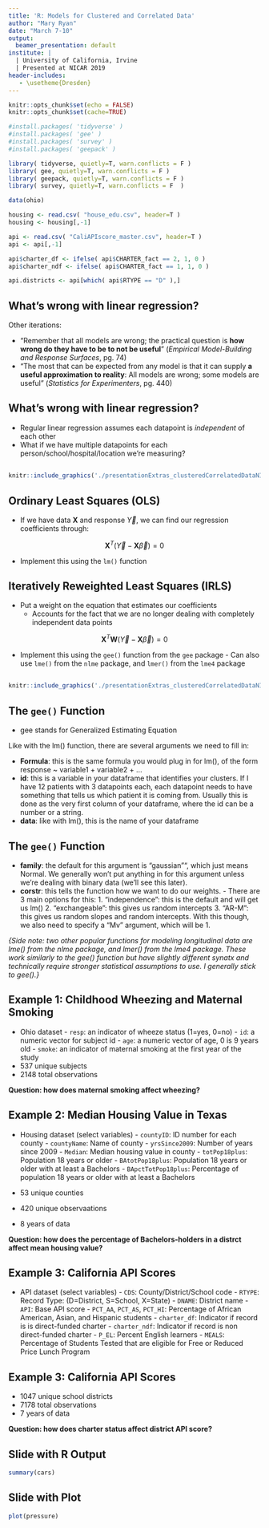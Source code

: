 ```yaml
---
title: 'R: Models for Clustered and Correlated Data'
author: "Mary Ryan"
date: "March 7-10"
output:
  beamer_presentation: default
institute: |
  | University of California, Irvine
  | Presented at NICAR 2019
header-includes:
   - \usetheme{Dresden}
---
```


```r
knitr::opts_chunk$set(echo = FALSE)
knitr::opts_chunk$set(cache=TRUE)
```

```r
#install.packages( 'tidyverse' )
#install.packages( 'gee' )
#install.packages( 'survey' )
#install.packages( 'geepack' )

library( tidyverse, quietly=T, warn.conflicts = F )
library( gee, quietly=T, warn.conflicts = F )
library( geepack, quietly=T, warn.conflicts = F )
library( survey, quietly=T, warn.conflicts = F  )

```

```r
data(ohio)

housing <- read.csv( "house_edu.csv", header=T )
housing <- housing[,-1]

api <- read.csv( "CaliAPIscore_master.csv", header=T )
api <- api[,-1]

api$charter_df <- ifelse( api$CHARTER_fact == 2, 1, 0 )
api$charter_ndf <- ifelse( api$CHARTER_fact == 1, 1, 0 )

api.districts <- api[which( api$RTYPE == "D" ),]

```

## What's wrong with linear regression?
\begin{exampleblock}{}
  {\large "Essentially, all models are wrong, but some are useful"}
  \vskip5mm
  \hspace\fill{\small--- George Box, \textit{Empirical Model-Building and Response Surfaces}, pg. 424}
\end{exampleblock}
\pause 
Other iterations:  

- "Remember that all models are wrong; the practical question is **how wrong do they have to be to not be useful**" (*Empirical Model-Building and Response Surfaces*, pg. 74)
- "The most that can be expected from any model is that it can supply **a useful approximation to reality**: All models are wrong; some models are useful" (*Statistics for Experimenters*, pg. 440) 

## What's wrong with linear regression?

- Regular linear regression assumes each datapoint is *independent* of each other
- What if we have multiple datapoints for each person/school/hospital/location we're measuring?

##
```r
knitr::include_graphics('./presentationExtras_clusteredCorrelatedDataNICAR2019/statDifficulties.jpg')
```

## Ordinary Least Squares (OLS)

- If we have data $\boldsymbol{X}$ and response $\vec{Y}$, we can find our regression coefficients through:

$$\boldsymbol{X}^T(\vec{Y} - \boldsymbol{X}\vec{\beta}) = 0$$

- Implement this using the `lm()` function

## Iteratively Reweighted Least Squares (IRLS)

-  Put a weight on the equation that estimates our coefficients
      - Accounts for the fact that we are no longer dealing with completely independent data points

$$\boldsymbol{X}^T\boldsymbol{W}(\vec{Y} - \boldsymbol{X}\vec{\beta}) = 0$$

- Implement this using the `gee()` function from the `gee` package
      - Can also use `lme()` from the `nlme` package, and `lmer()` from the `lme4` package




##
```r
knitr::include_graphics('./presentationExtras_clusteredCorrelatedDataNICAR2019/endStatSidebar.jpg')
```

## The `gee()` Function

- gee stands for Generalized Estimating Equation

Like with the lm() function, there are several arguments we need to fill in:

- **Formula**: this is the same formula you would plug in for lm(), of the form response ~ variable1 + variable2 + …
- **id**: this is a variable in your dataframe that identifies your clusters. If I have 12 patients with 3 datapoints each, each datapoint needs to have something that tells us which patient it is coming from. Usually this is done as the very first column of your dataframe, where the id can be a number or a string.
- **data**: like with lm(), this is the name of your dataframe
      
## The `gee()` Function

- **family**: the default for this argument is “gaussian”“, which just means Normal. We generally won’t put anything in for this argument unless we’re dealing with binary data (we’ll see this later).
- **corstr**: this tells the function how we want to do our weights.
      - There are 3 main options for this:
      1. “independence”: this is the default and will get us lm()
      2. “exchangeable”: this gives us random intercepts
      3. “AR-M”: this gives us random slopes and random intercepts. With this though, we also need to specify a “Mv” argument, which will be 1.
            
*\tiny{Side note: two other popular functions for modeling longitudinal data are lme() from the nlme package, and lmer() from the lme4 package. These work similarly to the gee() function but have slightly different synatx and technically require stronger statistical assumptions to use. I generally stick to gee().}*

## Example 1: Childhood Wheezing and Maternal Smoking

- Ohio dataset
      - `resp`: an indicator of wheeze status (1=yes, 0=no)
      - `id`: a numeric vector for subject id
      - `age`: a numeric vector of age, 0 is 9 years old
      - `smoke`: an indicator of maternal smoking at the first year of the study
- 537 unique subjects
- 2148 total observations

**Question: how does maternal smoking affect wheezing?**

## Example 2: Median Housing Value in Texas

- Housing dataset (select variables)
      - `countyID`: ID number for each county
      - `countyName`: Name of county
      - `yrsSince2009`: Number of years since 2009
      - `Median`: Median housing value in county
      - `totPop18plus`: Population 18 years or older
      - `BAtotPop18plus`: Population 18 years or older with at least a Bachelors
      - `BApctTotPop18plus`: Percentage of population 18 years or older with at least a Bachelors
      
- 53 unique counties
- 420 unique observaations
- 8 years of data

**Question: how does the percentage of Bachelors-holders in a distrct affect mean housing value?**

## Example 3: California API Scores

- API dataset (select variables)
      - `CDS`: County/District/School code
      - `RTYPE`: Record Type: (D=District, S=School, X=State)
      - `DNAME`: District name
      - `API`: Base API score
      - `PCT_AA`, `PCT_AS`, `PCT_HI`: Percentage of African American, Asian, and Hispanic students
      - `charter_df`: Indicator if record is is direct-funded charter
      - `charter_ndf`: Indicator if record is non direct-funded charter
      - `P_EL`: Percent English learners
      - `MEALS`: Percentage of Students Tested that are eligible for Free or Reduced Price Lunch Program

## Example 3: California API Scores

- 1047 unique school districts
- 7178 total observations
- 7 years of data

**Question: how does charter status affect district API score?**

## Slide with R Output

```r
summary(cars)
```

## Slide with Plot

```r
plot(pressure)
```

